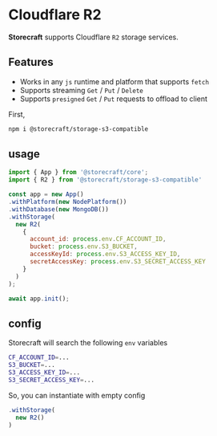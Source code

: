 # Cloudflare R2

**Storecraft** supports Cloudflare `R2` storage services. 

## Features
- Works in any `js` runtime and platform that supports `fetch`
- Supports streaming `Get` / `Put` / `Delete`
- Supports `presigned` `Get` / `Put` requests to offload to client

First, 

```bash
npm i @storecraft/storage-s3-compatible
```

## usage

```js
import { App } from '@storecraft/core';
import { R2 } from '@storecraft/storage-s3-compatible'

const app = new App()
.withPlatform(new NodePlatform())
.withDatabase(new MongoDB())
.withStorage(
  new R2(
    {
      account_id: process.env.CF_ACCOUNT_ID,
      bucket: process.env.S3_BUCKET,
      accessKeyId: process.env.S3_ACCESS_KEY_ID,
      secretAccessKey: process.env.S3_SECRET_ACCESS_KEY
    }
  )
);

await app.init();
```

## config

Storecraft will search the following `env` variables

```bash
CF_ACCOUNT_ID=...
S3_BUCKET=...
S3_ACCESS_KEY_ID=...
S3_SECRET_ACCESS_KEY=...
```

So, you can instantiate with empty config

```ts
.withStorage(
  new R2()
)
```
